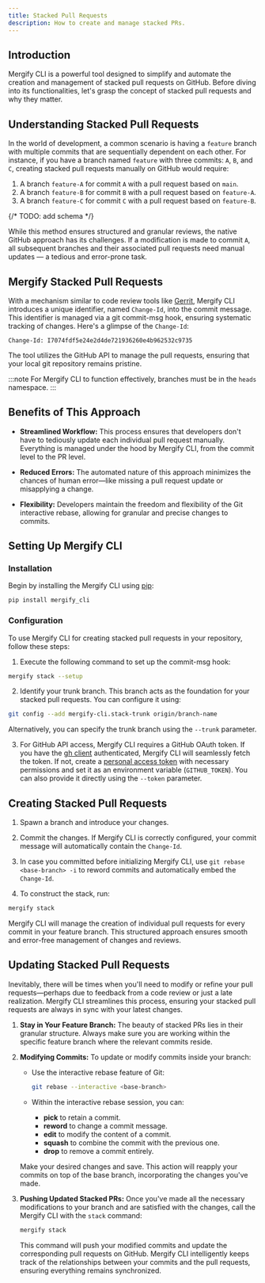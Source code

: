 ```yaml
---
title: Stacked Pull Requests
description: How to create and manage stacked PRs.
---
```


## Introduction

Mergify CLI is a powerful tool designed to simplify and automate the creation
and management of stacked pull requests on GitHub. Before diving into its
functionalities, let's grasp the concept of stacked pull requests and why they
matter.

## Understanding Stacked Pull Requests

In the world of development, a common scenario is having a `feature` branch
with multiple commits that are sequentially dependent on each other. For
instance, if you have a branch named `feature` with three commits: `A`, `B`,
and `C`, creating stacked pull requests manually on GitHub would require:

1. A branch `feature-A` for commit `A` with a pull request based on `main`.
2. A branch `feature-B` for commit `B` with a pull request based on `feature-A`.
3. A branch `feature-C` for commit `C` with a pull request based on `feature-B`.

{/* TODO: add schema */}

While this method ensures structured and granular reviews, the native GitHub
approach has its challenges. If a modification is made to commit `A`, all
subsequent branches and their associated pull requests need manual updates — a
tedious and error-prone task.

## Mergify Stacked Pull Requests

With a mechanism similar to code review tools like
[Gerrit](https://www.gerritcodereview.com/), Mergify CLI introduces a unique
identifier, named `Change-Id`, into the commit message. This identifier is
managed via a git commit-msg hook, ensuring systematic tracking of changes.
Here's a glimpse of the `Change-Id`:

```text
Change-Id: I7074fdf5e24e2d4de721936260e4b962532c9735
```

The tool utilizes the GitHub API to manage the pull requests, ensuring that
your local git repository remains pristine. 

:::note
  For Mergify CLI to function effectively, branches must be in the `heads`
  namespace.
:::

## Benefits of This Approach

- **Streamlined Workflow:** This process ensures that developers don't have to
  tediously update each individual pull request manually. Everything is managed
  under the hood by Mergify CLI, from the commit level to the PR level.

- **Reduced Errors:** The automated nature of this approach minimizes the
  chances of human error—like missing a pull request update or misapplying a
  change.

- **Flexibility:** Developers maintain the freedom and flexibility of the Git
  interactive rebase, allowing for granular and precise changes to commits.

## Setting Up Mergify CLI

### Installation

Begin by installing the Mergify CLI using
[pip](https://packaging.python.org/en/latest/tutorials/installing-packages/):

```bash
pip install mergify_cli
```

### Configuration

To use Mergify CLI for creating stacked pull requests in your repository,
follow these steps:

1. Execute the following command to set up the commit-msg hook:

```bash
mergify stack --setup
```

2. Identify your trunk branch. This branch acts as the foundation for your
   stacked pull requests. You can configure it using:

```bash
git config --add mergify-cli.stack-trunk origin/branch-name
```

Alternatively, you can specify the trunk branch using the `--trunk` parameter.

3. For GitHub API access, Mergify CLI requires a GitHub OAuth token. If you
   have the [gh client](https://cli.github.com/) authenticated, Mergify CLI
   will seamlessly fetch the token. If not, create a [personal access
   token](https://docs.github.com/en/authentication/keeping-your-account-and-data-secure/managing-your-personal-access-tokens)
   with necessary permissions and set it as an environment variable
   (`GITHUB_TOKEN`). You can also provide it directly using the `--token`
   parameter.

## Creating Stacked Pull Requests

1. Spawn a branch and introduce your changes.

2. Commit the changes. If Mergify CLI is correctly configured, your commit
   message will automatically contain the `Change-Id`.

3. In case you committed before initializing Mergify CLI, use `git rebase
   <base-branch> -i` to reword commits and automatically embed the `Change-Id`.

4. To construct the stack, run:

```bash
mergify stack
```

Mergify CLI will manage the creation of individual pull requests for every
commit in your feature branch. This structured approach ensures smooth and
error-free management of changes and reviews.

## Updating Stacked Pull Requests

Inevitably, there will be times when you'll need to modify or refine your pull
requests—perhaps due to feedback from a code review or just a late realization.
Mergify CLI streamlines this process, ensuring your stacked pull requests are
always in sync with your latest changes.

1. **Stay in Your Feature Branch:** The beauty of stacked PRs lies in their
   granular structure. Always make sure you are working within the specific
   feature branch where the relevant commits reside.

2. **Modifying Commits:** To update or modify commits inside your branch:
   - Use the interactive rebase feature of Git:
     ```bash
     git rebase --interactive <base-branch>
     ```

   - Within the interactive rebase session, you can:
     - **pick** to retain a commit.
     - **reword** to change a commit message.
     - **edit** to modify the content of a commit.
     - **squash** to combine the commit with the previous one.
     - **drop** to remove a commit entirely.

   Make your desired changes and save. This action will reapply your commits on
   top of the base branch, incorporating the changes you've made.

3. **Pushing Updated Stacked PRs:** Once you've made all the necessary
   modifications to your branch and are satisfied with the changes, call the
   Mergify CLI with the `stack` command:
   ```bash
   mergify stack
   ```
   This command will push your modified commits and update the corresponding
   pull requests on GitHub. Mergify CLI intelligently keeps track of the
   relationships between your commits and the pull requests, ensuring
   everything remains synchronized.
